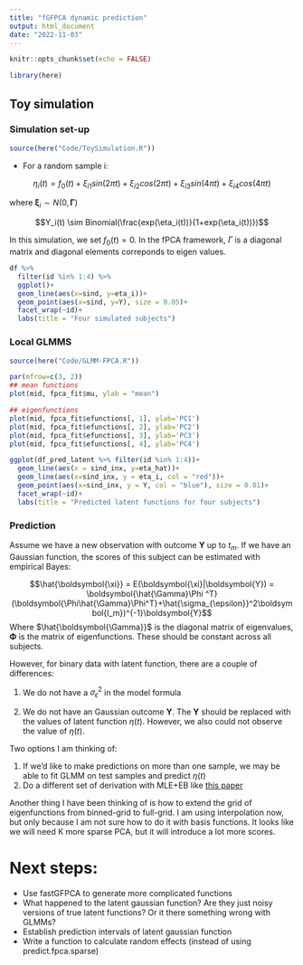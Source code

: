 ```yaml
---
title: "fGFPCA dynamic prediction"
output: html_document
date: "2022-11-03"
---
```


```r
knitr::opts_chunk$set(echo = FALSE)

library(here)
```

## Toy simulation

### Simulation set-up

```r
source(here("Code/ToySimulation.R"))
```

- For a random sample i: 

$$\eta_i(t) =f_0(t)+ \xi_{i1}sin(2\pi t)+\xi_{i2}cos(2\pi t)+\xi_{i3}sin(4\pi t)+\xi_{i4}cos(4\pi t)$$

where $\boldsymbol{\xi}_{i} \sim N(0, \boldsymbol{\Gamma})$

$$Y_i(t) \sim Binomial(\frac{exp(\eta_i(t))}{1+exp(\eta_i(t))})$$

In this simulation, we set $f_0(t) = 0$. In the fPCA framework, $\Gamma$ is a diagonal matrix and diagonal elements correponds to eigen values. 

```r
df %>% 
  filter(id %in% 1:4) %>% 
  ggplot()+
  geom_line(aes(x=sind, y=eta_i))+
  geom_point(aes(x=sind, y=Y), size = 0.05)+
  facet_wrap(~id)+
  labs(title = "Four simulated subjects")
```

### Local GLMMS

```r
source(here("Code/GLMM-FPCA.R"))
```

```r
par(mfrow=c(3, 2))
## mean functions
plot(mid, fpca_fit$mu, ylab = "mean")

## eigenfunctions
plot(mid, fpca_fit$efunctions[, 1], ylab='PC1')
plot(mid, fpca_fit$efunctions[, 2], ylab='PC2')
plot(mid, fpca_fit$efunctions[, 3], ylab='PC3')
plot(mid, fpca_fit$efunctions[, 4], ylab='PC4')
```


```r
ggplot(df_pred_latent %>% filter(id %in% 1:4))+
  geom_line(aes(x = sind_inx, y=eta_hat))+
  geom_line(aes(x=sind_inx, y = eta_i, col = "red"))+
  geom_point(aes(x=sind_inx, y = Y, col = "blue"), size = 0.01)+
  facet_wrap(~id)+
  labs(title = "Predicted latent functions for four subjects")
```

### Prediction

Assume we have a new observation with outcome $\boldsymbol{Y}$ up to $t_m$. If we have an Gaussian function, the scores of this subject can be estimated with empirical Bayes:

$$\hat{\boldsymbol{\xi}} = E(\boldsymbol{\xi}|\boldsymbol{Y}) =  \boldsymbol{\hat{\Gamma}\Phi ^T}(\boldsymbol{\Phi\hat{\Gamma}\Phi^T}+\hat{\sigma_{\epsilon}}^2\boldsymbol{I_m})^{-1}\boldsymbol{Y}$$
Where $\hat{\boldsymbol{\Gamma}}$ is the diagonal matrix of eigenvalues, $\boldsymbol{\Phi}$ is the matrix of eigenfunctions. These should be constant across all subjects.

However, for binary data with latent function, there are a couple of differences:

1. We do not have a $\sigma_{\epsilon}^2$ in the model formula

2. We do not have an Gaussian outcome $\boldsymbol{Y}$. The $\boldsymbol{Y}$ should be replaced with the values of latent function $\eta(t)$. However, we also could not observe the value of $\eta(t)$.

Two options I am thinking of:

1. If we'd like to make predictions on more than one sample, we may be able to fit GLMM on test samples and predict $\eta(t)$
2. Do a different set of derivation with MLE+EB like [this paper](https://www.jstor.org/stable/pdf/2533715.pdf?refreqid=excelsior%3A135dd765c41e4b46eb39bb6ef7a71053&ab_segments=&origin=&acceptTC=1)

Another thing I have been thinking of is how to extend the grid of eigenfunctions from binned-grid to full-grid. I am using interpolation now, but only because I am not sure how to do it with basis functions. It looks like we will need K more sparse PCA, but it will introduce a lot more scores.















# Next steps:

- Use fastGFPCA to generate more complicated functions
- What happened to the latent gaussian function? Are they just noisy versions of true latent functions? Or it there something wrong with GLMMs? 
- Establish prediction intervals of latent gaussian function
- Write a function to calculate random effects (instead of using predict.fpca.sparse)